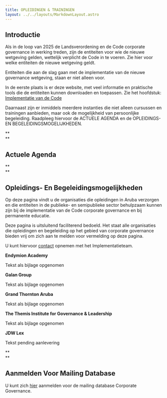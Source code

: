 ```yaml
---
title: OPLEIDINGEN & TRAININGEN
layout: ../../layouts/MarkdownLayout.astro
---
```


## Introductie

Als in de loop van 2025 de Landsverordening en de Code corporate governance in
werking treden, zijn de entiteiten voor wie de nieuwe wetgeving gelden,
wettelijk verplicht de Code in te voeren. Zie hier voor welke entiteiten de
nieuwe wetgeving geldt.

Entiteiten die aan de slag gaan met de implementatie van de nieuwe governance
wetgeving, staan er niet alleen voor.

In de eerste plaats is er deze website, met veel informatie en praktische tools
die de entiteiten kunnen downloaden en toepassen. Zie het hoofdstuk:
<u>Implementatie van de Code</u>

Daarnaast zijn er inmiddels meerdere instanties die niet alleen cursussen en
trainingen aanbieden, maar ook de mogelijkheid van persoonlijke begeleiding.
Raadpleeg hiervoor de
<span class="mark">ACTUELE AGENDA</span> en de
<span class="mark">OPLEIDINGS- EN BEGELEIDINGSMOGELIJKHEDEN</span>.

**\
**

## Actuele Agenda

**\
**

## Opleidings- En Begeleidingsmogelijkheden

Op deze pagina vindt u de organisaties die opleidingen in Aruba verzorgen en die
entiteiten in de publieke- en semipublieke sector behulpzaam kunnen zijn bij de
implementatie van de Code corporate governance en bij permanente educatie.

Deze pagina is uitsluitend faciliterend bedoeld. Het staat alle organisaties die
opleidingen en begeleiding op het gebied van corporate governance bieden vrij om
zich aan te melden voor vermelding op deze pagina.

U kunt hiervoor <u>contact</u> opnemen met het Implementatieteam.

**Endymion Academy**

Tekst als bijlage opgenomen

**Galan Group**

Tekst als bijlage opgenomen

**Grand Thornton Aruba**

Tekst als bijlage opgenomen

**The Themis Institute for Governance & Leadership**

Tekst als bijlage opgenomen

**JDW Lex**

Tekst pending aanlevering

**\
**

## Aanmelden Voor Mailing Database

U kunt zich <u>hier</u> aanmelden voor de mailing database Corporate Governance.
